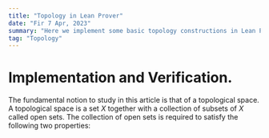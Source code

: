 ```yaml
---
title: "Topology in Lean Prover"
date: "Fir 7 Apr, 2023"
summary: "Here we implement some basic topology constructions in Lean Prover 4."
tag: "Topology"
---
```


# Implementation and Verification.

The fundamental notion to study in this article is that of a topological space. A topological space is a set $X$ together with a collection of subsets of $X$ called open sets. The collection of open sets is required to satisfy the following two properties:
